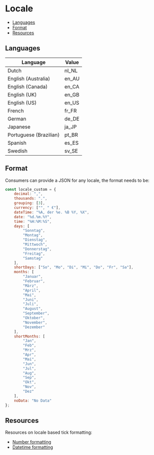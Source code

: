 # Locale

-   [Languages](#languages)
-   [Format](#format)
-   [Resources](#resources)

## Languages

| Language               | Value |
|------------------------|-------|
| Dutch                  | nl_NL |
| English (Australia)    | en_AU |
| English (Canada)       | en_CA |
| English (UK)           | en_GB |
| English (US)           | en_US |
| French                 | fr_FR |
| German                 | de_DE |
| Japanese               | ja_JP |
| Portuguese (Brazilian) | pt_BR |
| Spanish                | es_ES |
| Swedish                | sv_SE |

## Format

Consumers can provide a JSON for any locale, the format needs to be:

```javascript
const locale_custom = {
    decimal: ",",
    thousands: ".",
    grouping: [3],
    currency: ["", " €"],
    dateTime: "%A, der %e. %B %Y, %X",
    date: "%d.%m.%Y",
    time: "%H:%M:%S",
    days: [
        "Sonntag",
        "Montag",
        "Dienstag",
        "Mittwoch",
        "Donnerstag",
        "Freitag",
        "Samstag"
    ],
    shortDays: ["So", "Mo", "Di", "Mi", "Do", "Fr", "Sa"],
    months: [
        "Januar",
        "Februar",
        "März",
        "April",
        "Mai",
        "Juni",
        "Juli",
        "August",
        "September",
        "Oktober",
        "November",
        "Dezember"
    ],
    shortMonths: [
        "Jan",
        "Feb",
        "Mrz",
        "Apr",
        "Mai",
        "Jun",
        "Jul",
        "Aug",
        "Sep",
        "Okt",
        "Nov",
        "Dez"
    ],
    noData: "No Data"
};
```

## Resources

Resources on locale based tick formatting:

-   [Number formatting](https://github.com/d3/d3-time-format/blob/master/README.md#locale_format)
-   [Datetime formatting](https://github.com/d3/d3-time-format/blob/master/README.md#timeFormatLocale)
